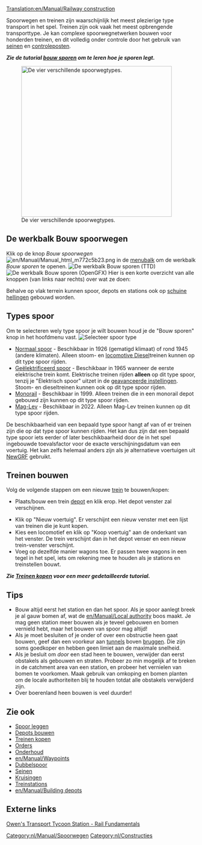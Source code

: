 [[Translation:en/Manual/Railway construction]]
{{nl/Vertaling|en/Manual/Railway construction|5}}{{nl/Manual/Inhoudsopgave}}

Spoorwegen en treinen zijn waarschijnlijk het meest plezierige type transport in het spel. Treinen zijn ook vaak het meest opbrengende transporttype. Je kan complexe spoorwegnetwerken bouwen voor honderden treinen, en dit volledig onder controle door het gebruik van [[nl/Manual/Seinen|seinen]] en [[nl/Controlepost|controleposten]].

'''''Zie de tutorial [[nl/Manual/Bouw sporen|bouw sporen]] om te leren hoe je sporen legt.'''''


[[File:en/Manual/4 Types of railway.png|thumb|none|400px|De vier verschillende spoorwegtypes.]]

== De werkbalk Bouw spoorwegen ==
Klik op de knop ''Bouw spoorwegen'' [[File:en/Manual/Manual html m772c5b23.png]] in de [[nl/Manual/Spelinterface#de-menubalk|menubalk]] om de werkbalk ''Bouw sporen'' te openen.
[[File:en/Manual/Railroad ConstructionTTD.png|none|frame|De werkbalk ''Bouw sporen'' (TTD)]]
[[File:nl/Manual/Bouw spoorwegen.png|none|frame|De werkbalk ''Bouw sporen'' (OpenGFX)]]
Hier is een korte overzicht van alle knoppen (van links naar rechts) over wat ze doen:
{{en/Manual/Railway toolbar overview}}

Behalve op vlak terrein kunnen spoor, depots en stations ook op [[nl/Schuine hellingen|schuine hellingen]] gebouwd worden.

==Types spoor==
Om te selecteren wely type spoor je wilt bouwen houd je de "Bouw sporen" knop in het hoofdmenu vast.
[[File:en/Manual/Openttd-rail1.png|none|frame|Selecteer spoor type]]
* [[nl/Spoor|Normaal spoor]] - Beschikbaar in 1926 (gematigd klimaat) of rond 1945 (andere klimaten). Alleen stoom- en [https://www.wikipedia.org/wiki/Diesel locomotive Diesel]treinen kunnen op dit type spoor rijden.
* [[nl/Geelektrificeerd spoor|Geëlektrificeerd spoor]] - Beschikbaar in 1965 wanneer de eerste elektrische trein komt. Elektrische treinen rijden '''alleen''' op dit type spoor, tenzij je "Elektrisch spoor" uitzet in de [[nl/Geavanceerde Instellingen|geavanceerde instellingen]]. Stoom- en dieseltreinen kunnen ook op dit type spoor rijden.
* [[nl/Manual/Base Set/Monorail|Monorail]] - Beschikbaar in 1999. Alleen treinen die in een monorail depot gebouwd zijn kunnen op dit type spoor rijden.
* [[nl/Manual/Base Set/MagLev|Mag-Lev]] - Beschikbaar in 2022. Alleen Mag-Lev treinen kunnen op dit type spoor rijden.

De beschikbaarheid van een bepaald type spoor hangt af van of er treinen zijn die op dat type spoor kunnen rijden. Het kan dus zijn dat een bepaald type spoor iets eerder of later beschikbaarheid door de in het spel ingebouwde toevalsfactor voor de exacte verschijningsdatum van een voertuig. Het kan zelfs helemaal anders zijn als je alternatieve voertuigen uit [[nl/Manual/NewGRF|NewGRF]] gebruikt.

==Treinen bouwen==
Volg de volgende stappen om een nieuwe [[nl/Trein|trein]] te bouwen/kopen:
*Plaats/bouw een trein [[nl/Depot|depot]] en klik erop. Het depot venster zal verschijnen.

*Klik op "Nieuw voertuig". Er verschijnt een nieuw venster met een lijst van treinen die je kunt kopen.
*Kies een locomotief en klik op "Koop voertuig" aan de onderkant van het venster. De trein verschijnt dan in het depot venser en een nieuw trein-venster verschijnt.
*Voeg op dezelfde manier wagons toe. Er passen twee wagons in een tegel in het spel, iets om rekening mee te houden als je stations en treinstellen bouwt.


'''''Zie [[nl/Treinen kopen|Treinen kopen]] voor een meer gedetailleerde tutorial.'''''

==Tips==
* Bouw altijd eerst het station en dan het spoor. Als je spoor aanlegt breek je al gauw bomen af, wat de [[en/Manual/Local authority]] boos maakt. Je mag geen station meer bouwen als je teveel gebouwen en bomen vernield hebt, maar het bouwen van spoor mag altijd!
* Als je moet besluiten of je onder of over een obstructie heen gaat bouwen, geef dan een voorkeur aan [[nl/Manual/Tunnels|tunnels]] boven [[nl/Manual/Bruggen|bruggen]]. Die zijn soms goedkoper en hebben geen limiet aan de maximale snelheid.
* Als je besluit om ''door'' een stad heen te bouwen, verwijder dan eerst obstakels als gebouwen en straten. Probeer zo min mogelijk af te breken in de catchment area van een station, en probeer het vernielen van bomen te voorkomen. Maak gebruik van omkoping en bomen planten om de locale authoriteiten blij te houden totdat alle obstakels verwijderd zijn.
* Over boerenland heen bouwen is veel duurder!

==Zie ook==
*[[nl/Spoor leggen|Spoor leggen]]
*[[nl/Manual/Depots bouwen|Depots bouwen]]
*[[nl/Treinen kopen|Treinen kopen]]
*[[nl/Manual/Orders|Orders]]
*[[nl/Manual/Onderhoud|Onderhoud]]
*[[en/Manual/Waypoints]]
*[[nl/Community/Dubbelspoor|Dubbelspoor]]
*[[nl/Manual/Seinen|Seinen]]
*[[nl/Kruisingen|Kruisingen]]
*[[nl/Treinstations|Treinstations]]
*[[en/Manual/Building depots]]

==Externe links==
[http://www.transporttycoon.net/rail Owen's Transport Tycoon Station - Rail Fundamentals]

[[Category:nl/Manual/Spoorwegen]]
[[Category:nl/Constructies]]